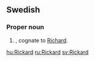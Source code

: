 ==Swedish==

===Proper noun===
{{infl|sv|proper noun}}

# {{given name|male|lang=sv}}, cognate to [[Richard]].

[[hu:Rickard]]
[[ru:Rickard]]
[[sv:Rickard]]